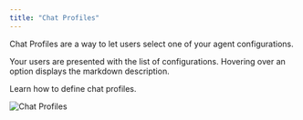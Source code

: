 ```yaml
---
title: "Chat Profiles"
---
```


Chat Profiles are a way to let users select one of your agent configurations.

Your users are presented with the list of configurations. Hovering over an option displays the markdown description.

<Card title="Chat Profiles API" icon="bolt" href="/api-reference/set-chat-profiles">
  Learn how to define chat profiles.
</Card>

![Chat Profiles](/images/chat-profiles.png)

